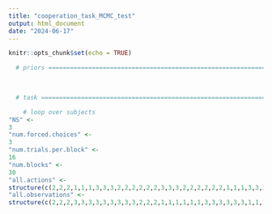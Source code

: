 ```yaml
---
title: "cooperation_task_MCMC_test"
output: html_document
date: "2024-06-17"
---
```


```r
knitr::opts_chunk$set(echo = TRUE)
```

```r





  # priors ==============================================================

  
  
  # task ==============================================================

    # loop over subjects
"NS" <-
3
"num.forced.choices" <-
3
"num.trials.per.block" <-
16
"num.blocks" <-
30
"all.actions" <-
structure(c(2,2,2,1,1,1,3,3,3,2,2,2,2,2,2,3,3,3,2,2,2,2,2,2,1,1,1,3,3,3,3,3,3,1,1,1,3,3,3,2,2,2,1,1,1,3,3,3,1,1,1,3,3,3,1,1,1,3,3,3,2,2,2,1,1,1,3,3,3,3,3,3,3,3,3,3,3,3,2,2,2,1,1,1,1,1,1,3,3,3,3,3,3,1,1,1,3,3,3,3,3,3,2,2,2,2,2,2,2,2,2,2,2,2,3,3,3,3,3,3,2,2,2,1,1,1,1,1,1,1,1,1,1,1,1,3,3,3,1,1,1,3,3,3,1,1,1,3,3,3,3,3,3,2,2,2,3,3,3,2,2,2,3,3,3,3,3,3,3,3,3,2,2,2,3,3,3,2,2,2,1,1,1,3,3,3,2,2,2,1,1,1,3,3,3,3,3,3,2,2,2,2,2,2,2,2,2,3,3,3,2,2,2,1,1,1,3,3,3,1,1,1,2,2,2,1,1,1,3,3,3,2,2,2,1,1,1,3,3,3,1,1,1,1,1,1,2,2,2,3,3,3,2,2,2,1,1,1,2,2,2,2,2,2,2,2,2,3,3,3,1,1,1,2,2,3,1,2,1,1,1,1,1,1,1,1,1,3,2,3,2,3,1,1,2,3,2,3,1,3,3,1,1,2,2,1,2,2,2,3,3,2,2,2,1,2,2,3,1,3,3,2,1,1,1,2,1,2,1,1,2,1,1,1,3,1,2,1,2,2,1,1,1,1,2,2,2,3,2,1,2,1,2,3,2,2,1,1,2,1,2,1,1,3,2,3,1,1,2,1,1,1,2,1,1,3,1,1,2,3,3,3,3,1,3,1,2,1,2,3,1,3,1,3,2,1,2,2,2,1,2,3,2,3,1,1,2,3,1,2,2,1,1,1,2,3,1,1,2,1,2,1,1,1,3,3,3,1,2,1,1,1,1,3,1,3,2,3,2,3,2,1,3,1,2,3,3,2,3,1,1,2,1,2,1,2,1,1,2,1,1,1,3,1,1,2,1,1,3,1,3,3,1,1,1,1,3,2,2,1,1,1,1,1,2,1,3,2,3,1,2,3,2,3,1,2,2,3,1,1,2,1,1,1,3,2,1,2,2,1,2,1,1,1,1,3,2,1,2,1,1,1,3,2,1,2,1,2,3,3,1,1,3,1,3,1,2,2,1,1,1,3,1,3,1,2,1,1,2,1,1,1,1,2,1,2,1,1,1,1,3,3,1,1,1,2,3,3,2,1,1,2,1,1,3,1,3,3,3,1,2,3,2,3,1,3,2,3,1,2,2,1,1,1,2,3,1,2,2,1,2,1,2,1,2,3,2,1,1,1,1,1,2,1,1,1,3,2,1,2,1,1,1,2,1,1,2,2,1,1,1,1,1,3,1,2,1,1,2,1,3,1,1,3,2,2,2,1,1,1,1,3,1,1,1,2,1,2,3,1,1,2,2,1,2,1,2,1,3,1,2,3,3,1,1,3,2,2,1,2,2,1,1,1,2,1,1,3,1,1,2,2,2,1,3,2,2,1,1,1,1,1,2,1,1,1,2,2,1,2,1,1,3,2,1,1,2,2,1,1,1,2,1,3,3,2,1,2,2,1,2,1,1,2,2,3,1,1,1,1,1,1,1,1,1,1,1,2,3,2,1,2,1,1,2,1,2,1,1,1,1,3,3,2,1,2,2,2,1,2,2,1,1,1,2,1,1,3,3,1,1,1,2,1,1,2,2,2,1,1,1,1,1,1,1,2,1,1,1,2,3,1,2,3,1,1,3,2,3,2,1,1,1,3,3,2,1,3,2,1,2,1,1,1,3,2,1,1,1,1,1,1,1,1,1,1,1,2,1,2,1,3,1,1,1,1,2,1,1,1,2,3,3,3,1,2,2,2,1,2,1,1,1,1,1,2,1,1,1,1,1,3,3,1,1,2,2,3,1,2,1,1,2,1,2,2,3,1,1,1,3,1,1,3,1,1,1,2,3,2,1,1,1,3,3,1,1,2,3,1,2,1,1,1,3,2,2,1,3,1,1,1,1,1,1,1,1,2,1,2,1,3,1,1,1,1,2,2,1,1,1,1,3,3,2,2,2,2,1,1,1,1,1,1,1,1,2,1,2,1,1,2,3,1,1,2,2,2,1,1,1,1,2,2,2,1,3,1,1,1,3,1,1,3,1,1,1,2,2,3,1,1,1,3,1,1,1,1,1,1,2,1,1,3,1,1,3,1,1,1,1,1,1,1,1,2,1,2,1,3,3,2,1,1,1,1,2,1,1,1,1,1,3,3,2,2,2,1,1,2,1,1,1,1,1,1,2,1,2,1,1,2,3,1,1,2,2,1,1,1,1,1,2,2,3,1,3,1,1,1,2,1,1,2,1,1,1,2,1,3,1,2,1,3,2,3,1,1,1,1,1,1,1,2,1,1,1,1,1,1,1,1,3,1,1,3,1,2,1,3,2,2,1,1,2,1,2,2,2,1,1,1,2,3,3,2,2,1,1,1,1,1,1,1,1,1,2,2,2,1,1,1,3,1,1,2,2,1,3,1,1,1,2,1,1,1,2,3,1,1,2,1,1,2,3,1,1,2,1,3,2,1,1,2,2,2,1,1,1,1,2,1,1,1,2,1,1,1,1,1,1,1,2,1,1,1,1,2,3,3,3,1,1,1,1,1,2,1,2,1,1,1,2,2,1,2,2,1,1,2,1,1,1,1,1,1,2,2,2,3,1,2,2,1,1,1,2,2,3,1,1,1,2,1,1,1,1,3,1,1,2,2,1,1,2,1,1,2,1,3,2,3,1,3,2,2,1,1,1,1,3,1,1,1,3,1,1,1,1,1,1,1,1,1,1,1,3,2,1,1,3,2,1,1,1,1,2,3,3,1,1,2,2,2,1,2,2,1,1,2,1,1,3,1,1,1,2,2,2,2,1,1,1,1,2,1,2,2,3,1,1,1,2,2,1,1,1,2,1,1,1,3,1,1,2,1,1,2,1,3,1,1,1,3,2,2,1,1,1,1,2,1,1,2,3,1,1,1,1,1,1,1,1,1,1,1,3,2,3,1,1,3,1,1,2,1,2,2,3,1,3,3,3,2,1,2,1,1,1,1,1,1,2,1,1,1,2,2,2,2,1,1,1,1,1,3,2,2,2,1,1,1,2,2,2,1,1,1,1,3,1,2,1,2,2,1,1,2,1,3), .Dim=c(3,30,16))
"all.observations" <-
structure(c(2,2,2,3,3,3,3,3,3,3,3,3,2,2,2,1,1,1,1,1,1,3,3,3,3,3,3,1,1,1,2,2,2,1,1,1,3,3,3,3,3,3,3,3,3,1,1,1,1,1,1,3,3,3,2,2,2,1,1,1,1,1,1,3,3,3,2,2,2,3,3,3,2,2,2,1,1,1,3,3,3,1,1,1,2,2,2,2,2,2,3,3,3,3,3,3,2,2,2,3,3,3,2,2,2,2,2,2,2,2,2,1,1,1,3,3,3,3,3,3,2,2,2,1,1,1,3,3,3,2,2,2,1,1,1,3,3,3,3,3,3,3,3,3,2,2,2,3,3,3,3,3,3,2,2,2,2,2,2,2,2,2,3,3,3,3,3,3,2,2,2,2,2,2,2,2,2,2,2,2,1,1,1,2,2,2,2,2,2,2,2,2,3,3,3,3,3,3,2,2,2,3,3,3,2,2,2,1,1,1,3,3,3,3,3,3,1,1,1,2,2,2,2,2,2,2,2,2,3,3,3,2,2,2,1,1,1,3,3,3,2,2,2,1,1,1,1,1,1,3,3,3,2,2,2,2,2,2,1,1,1,2,2,2,1,1,1,3,3,3,2,1,1,2,3,1,1,2,3,1,1,1,3,3,2,2,1,3,2,1,2,1,1,3,3,3,2,3,3,3,3,3,1,2,1,1,1,1,2,3,3,2,2,3,1,2,2,2,1,3,3,2,1,1,2,2,1,2,3,3,2,1,1,1,1,3,2,1,2,2,1,1,1,3,2,2,2,3,2,2,2,3,2,3,1,3,3,3,2,1,2,2,1,1,3,3,1,1,1,1,1,1,2,2,1,3,1,1,2,3,2,1,3,1,3,1,2,3,2,3,1,3,3,2,1,1,3,2,2,1,1,3,2,1,1,3,1,3,1,1,2,1,1,2,2,3,1,3,2,1,1,1,1,1,3,1,2,1,2,1,1,1,3,2,1,3,3,2,2,2,2,1,1,1,3,3,3,2,1,1,1,1,1,2,1,3,1,1,2,3,2,1,3,2,2,1,2,1,3,1,3,3,1,3,1,2,3,2,2,3,2,3,3,1,2,1,3,2,3,3,2,1,2,3,1,3,1,3,1,2,3,1,1,1,3,2,2,2,2,1,2,1,3,1,3,3,1,1,3,1,2,3,3,2,3,2,2,2,2,2,2,1,3,3,3,1,2,2,3,1,2,3,1,3,3,1,1,2,1,2,3,2,1,2,2,2,2,2,1,1,3,3,1,1,1,2,3,3,2,3,3,1,1,1,3,1,3,3,2,1,2,3,2,3,3,2,2,3,1,2,1,1,1,1,1,3,1,3,2,1,2,3,2,3,3,3,1,1,1,3,2,1,2,1,1,1,3,2,1,2,2,2,3,1,1,3,2,2,1,2,1,2,1,1,2,2,2,3,1,1,2,2,1,3,2,2,2,1,2,2,1,3,1,1,1,2,1,2,2,3,3,2,3,1,2,3,2,2,3,1,2,1,1,3,2,3,1,2,3,1,2,2,1,1,2,2,1,3,3,3,3,2,2,1,3,2,2,3,2,1,3,1,2,1,3,2,3,2,1,2,3,1,3,3,1,1,2,2,3,2,3,2,1,3,1,2,2,2,2,1,1,1,2,3,2,3,1,1,1,1,2,1,1,3,3,1,1,2,3,2,1,3,1,1,2,3,1,1,2,2,1,3,1,3,1,2,1,2,1,1,2,2,1,2,3,2,1,3,3,1,1,3,2,1,1,1,2,2,1,3,1,1,3,2,3,1,2,1,1,2,3,2,2,3,1,1,3,2,3,2,1,3,3,1,3,2,1,3,3,2,2,1,3,2,2,2,3,2,1,1,1,1,1,1,1,2,1,2,3,2,3,1,3,2,1,1,3,2,1,1,2,3,2,1,3,1,1,2,1,2,1,2,1,2,1,2,2,2,3,3,1,3,3,3,1,1,2,3,1,2,1,1,2,2,2,2,2,1,1,1,3,3,1,1,3,1,1,2,3,2,1,1,1,1,3,2,1,3,3,1,1,1,1,3,3,3,3,3,3,2,1,2,3,1,1,2,3,2,1,2,3,3,1,3,1,1,1,1,3,3,1,1,2,2,2,2,2,3,1,1,1,1,1,1,2,1,1,1,3,1,1,2,2,1,1,1,2,2,3,2,1,3,1,1,2,1,3,3,3,1,2,3,1,3,3,3,1,2,2,3,1,2,1,3,2,1,1,1,1,1,2,1,1,2,1,1,3,1,2,1,2,1,3,1,2,2,1,2,1,1,1,3,1,3,3,1,1,2,3,1,1,3,3,2,2,2,1,3,1,2,1,1,2,1,1,1,1,3,1,1,2,3,2,1,1,2,2,3,3,1,1,1,3,2,3,1,3,2,1,1,1,3,1,2,3,2,1,1,1,1,2,2,2,3,2,3,1,2,1,3,2,2,3,3,2,1,2,1,1,1,1,3,3,1,1,2,2,1,3,2,2,2,1,3,2,1,2,2,1,1,1,1,1,3,2,3,2,1,1,3,1,1,1,1,2,1,2,1,2,3,2,1,3,3,1,2,2,3,3,1,1,1,2,3,2,1,2,2,1,3,2,3,1,2,3,1,1,2,1,1,2,2,1,2,2,1,1,1,2,1,2,1,1,1,3,2,1,1,2,1,2,1,3,3,1,3,3,1,1,3,3,1,3,1,3,1,2,3,3,3,1,3,2,2,1,2,2,1,1,2,1,2,3,1,1,2,2,2,3,2,3,2,3,3,1,3,2,1,1,3,1,1,2,3,1,1,2,3,3,2,2,2,3,2,2,3,1,2,2,3,2,3,3,3,2,1,2,1,2,1,3,1,1,2,3,1,1,1,2,1,2,1,1,1,2,1,2,2,3,1,3,2,3,1,3,2,2,3,1,1,3,2,3,2,1,1,2,3,3,2,3,1,2,1,1,1,1,2,2,3,3,1,3,1,2,3,3,1,3,1,3,1,2,3,3,2,3,2,3,3,3,3,3,3,2,3,3,2,1,1,1,3,1,3,2,2,1,1,3,2,1,1,3,2,2,1,3,2,1,2,1,2,3,1,1,1,3,3,3,1,1,3,2,3,3,3,2,2,1,1,3,1,2,2,3,2,3,1,1,1,3,1,1,1,3,1,1,2,2,2,3,2,3,3,1,3,2,1,2,1,1,2,2,2,2,1,2,1,1,2,1,2,3,2,3,2,3,3,1,1), .Dim=c(3,30,16))




        
        

```

